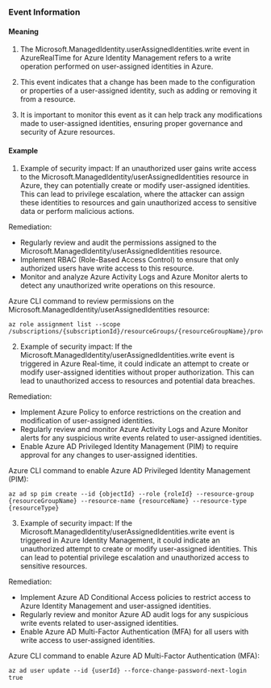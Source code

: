 
### Event Information

#### Meaning

1. The Microsoft.ManagedIdentity.userAssignedIdentities.write event in AzureRealTime for Azure Identity Management refers to a write operation performed on user-assigned identities in Azure.

2. This event indicates that a change has been made to the configuration or properties of a user-assigned identity, such as adding or removing it from a resource.

3. It is important to monitor this event as it can help track any modifications made to user-assigned identities, ensuring proper governance and security of Azure resources.

#### Example

1. Example of security impact: If an unauthorized user gains write access to the Microsoft.ManagedIdentity/userAssignedIdentities resource in Azure, they can potentially create or modify user-assigned identities. This can lead to privilege escalation, where the attacker can assign these identities to resources and gain unauthorized access to sensitive data or perform malicious actions.

Remediation:
- Regularly review and audit the permissions assigned to the Microsoft.ManagedIdentity/userAssignedIdentities resource.
- Implement RBAC (Role-Based Access Control) to ensure that only authorized users have write access to this resource.
- Monitor and analyze Azure Activity Logs and Azure Monitor alerts to detect any unauthorized write operations on this resource.

Azure CLI command to review permissions on the Microsoft.ManagedIdentity/userAssignedIdentities resource:
```
az role assignment list --scope /subscriptions/{subscriptionId}/resourceGroups/{resourceGroupName}/providers/Microsoft.ManagedIdentity/userAssignedIdentities/{identityName}
```

2. Example of security impact: If the Microsoft.ManagedIdentity/userAssignedIdentities.write event is triggered in Azure Real-time, it could indicate an attempt to create or modify user-assigned identities without proper authorization. This can lead to unauthorized access to resources and potential data breaches.

Remediation:
- Implement Azure Policy to enforce restrictions on the creation and modification of user-assigned identities.
- Regularly review and monitor Azure Activity Logs and Azure Monitor alerts for any suspicious write events related to user-assigned identities.
- Enable Azure AD Privileged Identity Management (PIM) to require approval for any changes to user-assigned identities.

Azure CLI command to enable Azure AD Privileged Identity Management (PIM):
```
az ad sp pim create --id {objectId} --role {roleId} --resource-group {resourceGroupName} --resource-name {resourceName} --resource-type {resourceType}
```

3. Example of security impact: If the Microsoft.ManagedIdentity/userAssignedIdentities.write event is triggered in Azure Identity Management, it could indicate an unauthorized attempt to create or modify user-assigned identities. This can lead to potential privilege escalation and unauthorized access to sensitive resources.

Remediation:
- Implement Azure AD Conditional Access policies to restrict access to Azure Identity Management and user-assigned identities.
- Regularly review and monitor Azure AD audit logs for any suspicious write events related to user-assigned identities.
- Enable Azure AD Multi-Factor Authentication (MFA) for all users with write access to user-assigned identities.

Azure CLI command to enable Azure AD Multi-Factor Authentication (MFA):
```
az ad user update --id {userId} --force-change-password-next-login true
```

